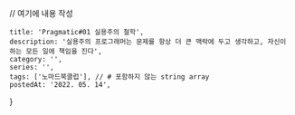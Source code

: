 
// 여기에 내용 작성

    title: 'Pragmatic#01 실용주의 철학',
    description: '실용주의 프로그래머는 문제를 항상 더 큰 맥락에 두고 생각하고, 자신이 하는 모든 일에 책임을 진다',
    category: '',
    series: '',
    tags: ['노마드북클럽'], // # 포함하지 않는 string array
    postedAt: '2022. 05. 14',
}